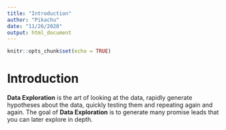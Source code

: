 ---
title: "Introduction"
author: "Pikachu"
date: "11/26/2020"
output: html_document
---

```{r setup, include=FALSE}
knitr::opts_chunk$set(echo = TRUE)
```

# Introduction
**Data Exploration** is the art of looking at the data, rapidly generate hypotheses about the data, quickly testing them and repeating again and again. The goal of **Data Exploration** is to generate many promise leads that you can later explore in depth.